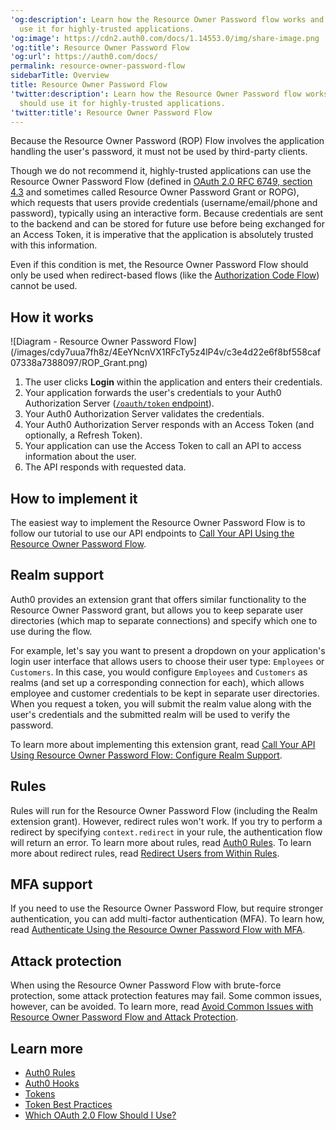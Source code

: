---
'og:description': Learn how the Resource Owner Password flow works and why you should
  use it for highly-trusted applications.
'og:image': https://cdn2.auth0.com/docs/1.14553.0/img/share-image.png
'og:title': Resource Owner Password Flow
'og:url': https://auth0.com/docs/
permalink: resource-owner-password-flow
sidebarTitle: Overview
title: Resource Owner Password Flow
'twitter:description': Learn how the Resource Owner Password flow works and why you
  should use it for highly-trusted applications.
'twitter:title': Resource Owner Password Flow
---
<Warning>

Because the Resource Owner Password (ROP) Flow involves the application handling the user's password, it must not be used by third-party clients.

</Warning>

Though we do not recommend it, highly-trusted applications can use the <Tooltip tip="Resource Owner: Entity (such as a user or application) capable of granting access to a protected resource." cta="View Glossary" href="/docs/glossary?term=Resource+Owner">Resource Owner</Tooltip> Password Flow (defined in [OAuth 2.0 RFC 6749, section 4.3](https://tools.ietf.org/html/rfc6749#section-4.3) and sometimes called Resource Owner Password Grant or ROPG), which requests that users provide credentials (username/email/phone and password), typically using an interactive form. Because credentials are sent to the backend and can be stored for future use before being exchanged for an <Tooltip tip="Access Token: Authorization credential, in the form of an opaque string or JWT, used to access an API." cta="View Glossary" href="/docs/glossary?term=Access+Token">Access Token</Tooltip>, it is imperative that the application is absolutely trusted with this information.

Even if this condition is met, the Resource Owner Password Flow should only be used when redirect-based flows (like the [Authorization Code Flow](/docs/get-started/authentication-and-authorization-flow/authorization-code-flow)) cannot be used.

## How it works

<Frame>![Diagram - Resource Owner Password Flow](/images/cdy7uua7fh8z/4EeYNcnVX1RFcTy5z4lP4v/c3e4d22e6f8bf558caf07338a7388097/ROP_Grant.png)</Frame>

1. The user clicks **Login** within the application and enters their credentials.
2. Your application forwards the user's credentials to your Auth0 Authorization Server ([`/oauth/token` endpoint](https://auth0.com/docs/api/authentication#resource-owner-password)).
3. Your Auth0 Authorization Server validates the credentials.
4. Your Auth0 Authorization Server responds with an Access Token (and optionally, a Refresh Token).
5. Your application can use the Access Token to call an API to access information about the user.
6. The API responds with requested data.

## How to implement it

The easiest way to implement the Resource Owner Password Flow is to follow our tutorial to use our API endpoints to [Call Your API Using the Resource Owner Password Flow](/docs/get-started/authentication-and-authorization-flow/resource-owner-password-flow/call-your-api-using-resource-owner-password-flow).

## Realm support

Auth0 provides an extension grant that offers similar functionality to the Resource Owner Password grant, but allows you to keep separate user directories (which map to separate connections) and specify which one to use during the flow.

For example, let's say you want to present a dropdown on your application's login user interface that allows users to choose their user type: `Employees` or `Customers`. In this case, you would configure `Employees` and `Customers` as realms (and set up a corresponding connection for each), which allows employee and customer credentials to be kept in separate user directories. When you request a token, you will submit the realm value along with the user's credentials and the submitted realm will be used to verify the password.

To learn more about implementing this extension grant, read [Call Your API Using Resource Owner Password Flow: Configure Realm Support](/docs/get-started/authentication-and-authorization-flow/resource-owner-password-flow/call-your-api-using-resource-owner-password-flow).

## Rules

Rules will run for the Resource Owner Password Flow (including the Realm extension grant). However, redirect rules won't work. If you try to perform a redirect by specifying `context.redirect` in your rule, the authentication flow will return an error. To learn more about rules, read [Auth0 Rules](/docs/customize/rules). To learn more about redirect rules, read [Redirect Users from Within Rules](/docs/customize/rules/redirect-users).

## MFA support

If you need to use the Resource Owner Password Flow, but require stronger authentication, you can add <Tooltip tip="Multi-factor authentication (MFA): User authentication process that uses a factor in addition to username and password such as a code via SMS." cta="View Glossary" href="/docs/glossary?term=multi-factor+authentication">multi-factor authentication</Tooltip> (MFA). To learn how, read [Authenticate Using the Resource Owner Password Flow with MFA](/docs/secure/multi-factor-authentication/authenticate-using-ropg-flow-with-mfa).

## Attack protection

When using the Resource Owner Password Flow with <Tooltip tip="Brute-force Protection: Form of attack protection that safeguards against brute-force attacks that occur from a single IP address and target a single user account." cta="View Glossary" href="/docs/glossary?term=brute-force+protection">brute-force protection</Tooltip>, some <Tooltip tip="Brute-force Protection: Form of attack protection that safeguards against brute-force attacks that occur from a single IP address and target a single user account." cta="View Glossary" href="/docs/glossary?term=attack+protection">attack protection</Tooltip> features may fail. Some common issues, however, can be avoided. To learn more, read [Avoid Common Issues with Resource Owner Password Flow and Attack Protection](/docs/get-started/authentication-and-authorization-flow/resource-owner-password-flow/avoid-common-issues-with-resource-owner-password-flow-and-attack-protection).

## Learn more

* [Auth0 Rules](/docs/customize/rules)
* [Auth0 Hooks](/docs/customize/hooks)
* [Tokens](/docs/secure/tokens)
* [Token Best Practices](/docs/secure/tokens/token-best-practices)
* [Which OAuth 2.0 Flow Should I Use?](/docs/get-started/authentication-and-authorization-flow/which-oauth-2-0-flow-should-i-use)